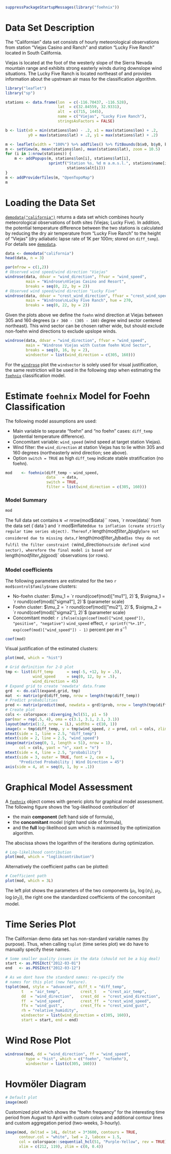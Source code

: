 
```r
suppressPackageStartupMessages(library("foehnix"))
```

# Data Set Description

The "Californian" data set consists of hourly meteorological observations
from station "Viejas Casino and Ranch" and station "Lucky Five Ranch"
located in South California. 

Viejas is located at the foot of the westerly slope of the Sierra Nevada
mountain range and exhibits strong easterly winds during downslope wind
situations. The Lucky Five Ranch is located northeast of and provides
information about the upstream air mass for the classification algorithm.


```r
library("leaflet")
library("sp")

stations <- data.frame(lon  = c(-116.70437, -116.528),
                       lat  = c(32.84559, 32.9331),
                       alt  = c(715, 1445),
                       name = c("Viejas", "Lucky Five Ranch"),
                       stringsAsFactors = FALSE)

b <- list(x0 = min(stations$lon) - .2, x1 = max(stations$lon) + .2,
          y0 = max(stations$lat) + .2, y1 = max(stations$lat) + .2)

m <- leaflet(width = "100%") %>% addTiles() %>% fitBounds(b$x0, b$y0, b$x1, b$x2)
m <- setView(m, mean(stations$lon), mean(stations$lat), zoom = 10.5)
for (i in 1:nrow(stations)) {
    m <- addPopups(m, stations$lon[i], stations$lat[i],
                   sprintf("Station %s, %d m a.m.s.l.", stations$name[i],
                           stations$alt[i]))
}
m <- addProviderTiles(m, "OpenTopoMap")
m
```


# Loading the Data Set

[`demodata("california")`](references/demodata) returns a data set which
combines hourly meteorological observations of both sites (Viejas; Lucky Five).
In addition, the potential temperature difference between the two stations
is calculated by reducing the dry air temperature from "Lucky Five Ranch"
to the height of "Viejas" (dry adiabatic lapse rate of 1K per 100m;
stored on `diff_temp`).
For details see [`demodata`](references/demodata.html).

```r
data <- demodata("california")
head(data, n = 3)
```

```r
par(mfrow = c(1,2))
# Observed wind speed/wind direction "Viejas"
windrose(data, ddvar = "wind_direction", ffvar = "wind_speed",
         main = "Windrose\nViejas Casino and Resort",
         breaks = seq(0, 22, by = 2))
# Observed wind speed/wind direction "Lucky Five"
windrose(data, ddvar = "crest_wind_direction", ffvar = "crest_wind_speed",
         main = "Windrose\nLucky Five Ranch", hue = 270,
         breaks = seq(0, 22, by = 2))
```

Given the plots above we define the `foehn` wind direction
at Viejas between 305 and 160 degrees (a `r 360 - (305 - 160)` degree
wind sector centered northeast). This wind sector can be chosen
rather wide, but should exclude non-foehn wind directions to exclude
upslope winds.

```r
windrose(data, ddvar = "wind_direction", ffvar = "wind_speed",
         main = "Windrose Viejas with Custom foehn Wind Sector",
         breaks = seq(0, 16, by = 2),
         windsector = list(wind_direction = c(305, 160)))
```

For the [`windrose`](references/windrose.html) plot the `windsector`
is solely used for visual justification, the same restriction will
be used in the following step when estimating the [`foehnix`](references/foehnix.html)
classification model.


# Estimate `foehnix` Model for Foehn Classification

The following model assumptions are used:

* Main variable to separate "foehn" and "no foehn" cases: `diff_temp` (potential temperature difference).
* Concomitant variable: `wind_speed` (wind speed at target station Viejas).
* Wind filter: the `wind_direction` at station Viejas has to lie within
    305 and 160 degrees (northeasterly wind direction; see above).
* Option `switch = TRUE` as high `diff_temp` indicate stable stratification (no foehn).

```r
mod    <- foehnix(diff_temp ~ wind_speed,
                  data   = data,
                  switch = TRUE,
                  filter = list(wind_direction = c(305, 160)))

```

### Model Summary

```r
mod
```

The full data set contains `N = `r nrow(mod$data)`` rows, 
`r nrow(data)` from the data set (`data`) and 
`r mod$inflated` due to inflation (create strictly regular time series object).
Thereof, `r length(mod$filter_obj$ugly)` are not considered
due to missing data, `r length(mod$filter_obj$bad)` as they do not fulfil the filter constraint
(`wind_direction` outside defined wind sector), wherefore the final
model is based on `r length(mod$filter_obj$good)` observations (or rows).


### Model coefficients

The following parameters are estimated for the two `r mod$control$family$name` clusters:

* No-foehn cluster: $\mu_1 = `r round(coef(mod)["mu1"], 2)`$,
                    $\sigma_1 = `r round(coef(mod)["sigma1"], 2)`$ (parameter scale)
* Foehn cluster: $\mu_2 = `r round(coef(mod)["mu2"], 2)`$,
                    $\sigma_2 = `r round(coef(mod)["sigma2"], 2)`$ (parameter scale)
* Concomitant model: `r ifelse(sign(coef(mod)["wind_speed"]), "positive", "negative")`
    `wind_speed` effect, `r sprintf("%+.1f", exp(coef(mod)["wind_speed"]) - 1)` percent per
    $m~s^{-1}$

```r
coef(mod)
```

Visual justification of the estimated clusters:

```r
plot(mod, which = "hist")
```

<div class="hide-Rinput">

```r
# Grid definition for 2-D plot
tmp <- list(diff_temp      = seq(-5, +12, by = .5),
            wind_speed     = seq(0, 12, by = .5),
            wind_direction = 45)
# Expand grid to create 'newdata' data.frame
grd  <- do.call(expand.grid, tmp)
mat  <- matrix(grd$diff_temp, nrow = length(tmp$diff_temp))
# Predict probabilities
pred <- matrix(predict(mod, newdata = grd)$prob, nrow = length(tmp$diff_temp))
# Create plot
cols <- colorspace::diverging_hcl(51, p1 = 5)
par(mar = rep(.5, 4), oma = c(3.1, 3.1, 2.1, 3.1))
layout(matrix(1:2, nrow = 1L), widths = c(10, 1))
image(x = tmp$diff_temp, y = tmp$wind_speed, z = pred, col = cols, zlim = c(0,1))
mtext(side = 1, line = 2.5, "diff_temp")
mtext(side = 2, line = 2.5, "wind_speed")
image(matrix(seq(0, 1, length = 51), nrow = 1),
      col = cols, yaxt = "n", xaxt = "n")
mtext(side = 4, line = 2.5, "probability")
mtext(side = 3, outer = TRUE, font = 2, cex = 1,
      "Predicted Probability | Wind Direction = 45")
axis(side = 4, at = seq(0, 1, by = .1))
```

</div>



# Graphical Model Assessment

A [`foehnix`](references/foehnix.html) object comes with generic plots for graphical model
assessment. The following figure shows the
'log-likelihood contribution' of

* the main **component** (left hand side of formula),
* the **concomitant** model (right hand side of formula),
* and the **full** log-likelihood sum which is maximised by
  the optimization algorithm.

The abscissa shows the logarithm of the iterations during 
optimization. 

```r
# Log-likelihood contribution
plot(mod, which = "loglikcontribution")
```

Alternatively the coefficient paths can be plotted:

```r
# Coefficient path
plot(mod, which = 3L)
```

The left plot shows the parameters of the two components
($\mu_1$, $\log(\sigma_1)$, $\mu_2$, $\log(\sigma_2)$), the
right one the standardized coefficients of the concomitant model.


# Time Series Plot

The Californian demo data set has non-standard variable names (by purpose).
Thus, when calling `tsplot` (time series plot) we do have to manually specify
these names.

```r
# Some smaller quality issues in the data (should not be a big deal)
start <- as.POSIXct("2012-03-01")
end   <- as.POSIXct("2012-03-12")

# As we dont have the standard names: re-specify the
# names for this plot (new feature).
tsplot(mod, style = "advanced", diff_t = "diff_temp",
       t   = "air_temp",         crest_t   = "crest_air_temp",
       dd  = "wind_direction",   crest_dd  = "crest_wind_direction",
       ff  = "wind_speed",       crest_ff  = "crest_wind_speed",
       ffx = "wind_gust",        crest_ffx = "crest_wind_gust",
       rh = "relative_humidity",
       windsector = list(wind_direction = c(305, 160)),
       start = start, end = end)
```


# Wind Rose Plot

```r
windrose(mod, dd = "wind_direction", ff = "wind_speed",
         type = "hist", which = c("foehn", "nofoehn"),
         windsector = list(c(305, 160)))
```

# Hovmöler Diagram


```r
# Default plot
image(mod)
```

Customized plot which shows the "foehn frequency" for the
interesting time period from August to April with custom
colors and additional contour lines and custom
aggregation period (two-weeks, 3-hourly).


```r
image(mod, deltad = 14L, deltat = 3*3600, contours = TRUE,
      contour.col = "white", lwd = 2, labcex = 1.5,
      col = colorspace::sequential_hcl(51, "Purple-Yellow", rev = TRUE),
      xlim = c(212, 119), zlim = c(0, 0.4))
```




